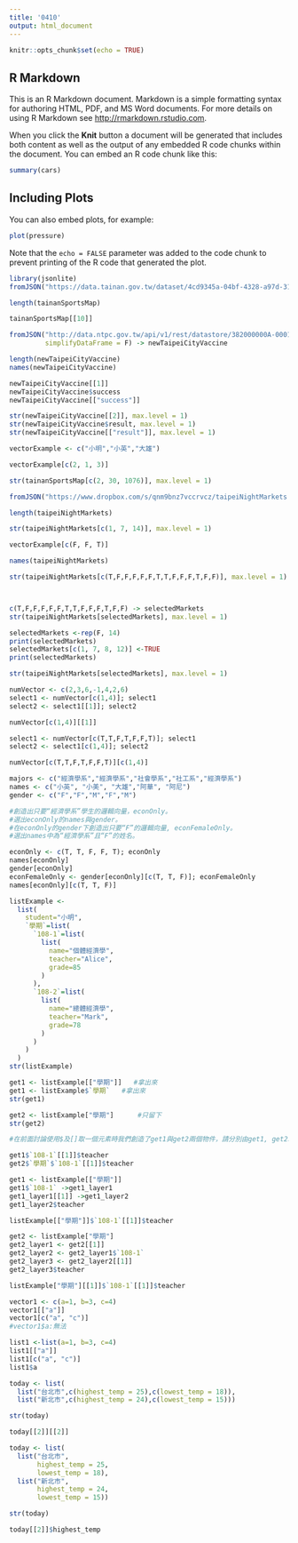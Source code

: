 ```yaml
---
title: '0410'
output: html_document
---
```


```r
knitr::opts_chunk$set(echo = TRUE)
```

## R Markdown

This is an R Markdown document. Markdown is a simple formatting syntax for authoring HTML, PDF, and MS Word documents. For more details on using R Markdown see <http://rmarkdown.rstudio.com>.

When you click the **Knit** button a document will be generated that includes both content as well as the output of any embedded R code chunks within the document. You can embed an R code chunk like this:

```r
summary(cars)
```

## Including Plots

You can also embed plots, for example:

```r
plot(pressure)
```

Note that the `echo = FALSE` parameter was added to the code chunk to prevent printing of the R code that generated the plot.

```r
library(jsonlite)
fromJSON("https://data.tainan.gov.tw/dataset/4cd9345a-04bf-4328-a97d-314ff78b4763/resource/afc025fc-1ef4-447c-b785-a680391d0ca1/download/tnsport2.json", simplifyDataFrame = F) -> tainanSportsMap

length(tainanSportsMap)
```
```r
tainanSportsMap[[10]]
```

```r
fromJSON("http://data.ntpc.gov.tw/api/v1/rest/datastore/382000000A-000157-002",
         simplifyDataFrame = F) -> newTaipeiCityVaccine

length(newTaipeiCityVaccine)
names(newTaipeiCityVaccine)
```

```r
newTaipeiCityVaccine[[1]]
newTaipeiCityVaccine$success
newTaipeiCityVaccine[["success"]]
```

```r
str(newTaipeiCityVaccine[[2]], max.level = 1)
str(newTaipeiCityVaccine$result, max.level = 1)
str(newTaipeiCityVaccine[["result"]], max.level = 1)
```

```r
vectorExample <- c("小明","小英","大雄")

vectorExample[c(2, 1, 3)]

```

```r
str(tainanSportsMap[c(2, 30, 1076)], max.level = 1)
```

```r
fromJSON("https://www.dropbox.com/s/qnm9bnz7vccrvcz/taipeiNightMarkets.json?dl=1", simplifyDataFrame = F) -> taipeiNightMarkets

length(taipeiNightMarkets)
```

```r
str(taipeiNightMarkets[c(1, 7, 14)], max.level = 1)

```

```r
vectorExample[c(F, F, T)]
```

```r
names(taipeiNightMarkets)
```

```r
str(taipeiNightMarkets[c(T,F,F,F,F,F,T,T,F,F,F,T,F,F)], max.level = 1)



c(T,F,F,F,F,F,T,T,F,F,F,T,F,F) -> selectedMarkets
str(taipeiNightMarkets[selectedMarkets], max.level = 1)
```

```r
selectedMarkets <-rep(F, 14)
print(selectedMarkets)
selectedMarkets[c(1, 7, 8, 12)] <-TRUE
print(selectedMarkets)
```

```r
str(taipeiNightMarkets[selectedMarkets], max.level = 1)
```

```r
numVector <- c(2,3,6,-1,4,2,6)
select1 <- numVector[c(1,4)]; select1
select2 <- select1[[1]]; select2
```

```r
numVector[c(1,4)][[1]]
```

```r
select1 <- numVector[c(T,T,F,T,F,F,T)]; select1
select2 <- select1[c(1,4)]; select2
```

```r
numVector[c(T,T,F,T,F,F,T)][c(1,4)]
```

```r
majors <- c("經濟學系","經濟學系","社會學系","社工系","經濟學系")
names <- c("小英", "小美", "大雄","阿華", "阿尼")
gender <- c("F","F","M","F","M")

#創造出只要“經濟學系”學生的邏輯向量，econOnly。
#選出econOnly的names與gender。
#在econOnly的gender下創造出只要“F”的邏輯向量, econFemaleOnly。
#選出names中為“經濟學系”且“F”的姓名。
```

```r
econOnly <- c(T, T, F, F, T); econOnly
names[econOnly]
gender[econOnly]
econFemaleOnly <- gender[econOnly][c(T, T, F)]; econFemaleOnly
names[econOnly][c(T, T, F)]
```

```r
listExample <- 
  list(
    student="小明",
    `學期`=list(
      `108-1`=list(
        list(
          name="個體經濟學",
          teacher="Alice",
          grade=85
        )
      ),
      `108-2`=list(
        list(
          name="總體經濟學",
          teacher="Mark",
          grade=78
        )
      )
    )
  )
str(listExample)
```

```r
get1 <- listExample[["學期"]]   #拿出來
get1 <- listExample$`學期`   #拿出來
str(get1)

```

```r
get2 <- listExample["學期"]      #只留下
str(get2)
```

```r
#在前面討論使用$及[]取一個元素時我們創造了get1與get2兩個物件，請分別由get1, get2取出108-1學期個體經濟學教師姓名。

get1$`108-1`[[1]]$teacher
get2$`學期`$`108-1`[[1]]$teacher
```

```r
get1 <- listExample[["學期"]]
get1$`108-1` ->get1_layer1
get1_layer1[[1]] ->get1_layer2
get1_layer2$teacher

listExample[["學期"]]$`108-1`[[1]]$teacher
```

```r
get2 <- listExample["學期"]
get2_layer1 <- get2[[1]]
get2_layer2 <- get2_layer1$`108-1`
get2_layer3 <- get2_layer2[[1]]
get2_layer3$teacher

listExample["學期"][[1]]$`108-1`[[1]]$teacher
```

```r
vector1 <- c(a=1, b=3, c=4)
vector1[["a"]]
vector1[c("a", "c")]
#vector1$a:無法

list1 <-list(a=1, b=3, c=4)
list1[["a"]]
list1[c("a", "c")]
list1$a
```

```r
today <- list(
  list("台北市",c(highest_temp = 25),c(lowest_temp = 18)),
  list("新北市",c(highest_temp = 24),c(lowest_temp = 15)))

str(today)
```

```r
today[[2]][[2]]
```

```r
today <- list(
  list("台北市",
       highest_temp = 25,
       lowest_temp = 18),
  list("新北市",
       highest_temp = 24,
       lowest_temp = 15))

str(today)
```

```r
today[[2]]$highest_temp
```


